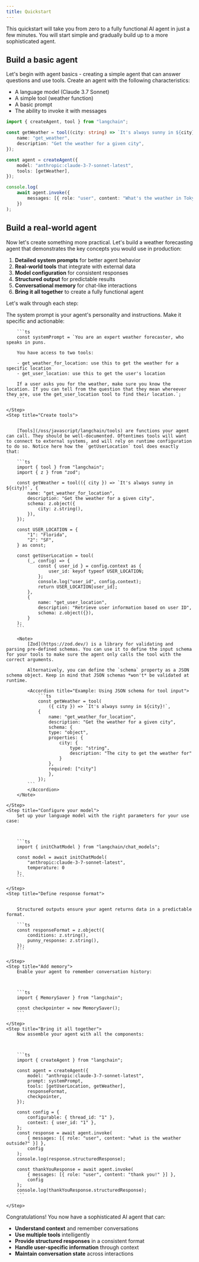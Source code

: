 ```yaml
---
title: Quickstart
---
```



<AlphaCallout />

This quickstart will take you from zero to a fully functional AI agent in just a few minutes. You will start simple and gradually build up to a more sophisticated agent.

## Build a basic agent

Let's begin with agent basics - creating a simple agent that can answer questions and use tools. Create an agent with the following characteristics:

- A language model (Claude 3.7 Sonnet)
- A simple tool (weather function)
- A basic prompt
- The ability to invoke it with messages



```ts
import { createAgent, tool } from "langchain";

const getWeather = tool((city: string) => `It's always sunny in ${city}!`, {
    name: "get_weather",
    description: "Get the weather for a given city",
});

const agent = createAgent({
    model: "anthropic:claude-3-7-sonnet-latest",
    tools: [getWeather],
});

console.log(
    await agent.invoke({
        messages: [{ role: "user", content: "What's the weather in Tokyo?" }],
    })
);
```


## Build a real-world agent

Now let's create something more practical. Let's build a weather forecasting agent that demonstrates the key concepts you would use in production:

1. **Detailed system prompts** for better agent behavior
2. **Real-world tools** that integrate with external data
3. **Model configuration** for consistent responses
4. **Structured output** for predictable results
5. **Conversational memory** for chat-like interactions
6. **Bring it all together** to create a fully functional agent

Let's walk through each step:

<Steps>
    <Step title="Define the system prompt">
        The system prompt is your agent's personality and instructions. Make it
        specific and actionable:



        ```ts
        const systemPrompt = `You are an expert weather forecaster, who speaks in puns.

        You have access to two tools:

        - get_weather_for_location: use this to get the weather for a specific location
        - get_user_location: use this to get the user's location

        If a user asks you for the weather, make sure you know the location. If you can tell from the question that they mean whereever they are, use the get_user_location tool to find their location.`;
        ```

    </Step>
    <Step title="Create tools">


        [Tools](/oss/javascript/langchain/tools) are functions your agent can call. They should be well-documented. Oftentimes tools will want to connect to external systems, and will rely on runtime configuration to do so. Notice here how the `getUserLocation` tool does exactly that:

        ```ts
        import { tool } from "langchain";
        import { z } from "zod";

        const getWeather = tool(({ city }) => `It's always sunny in ${city}!`, {
            name: "get_weather_for_location",
            description: "Get the weather for a given city",
            schema: z.object({
                city: z.string(),
            }),
        });

        const USER_LOCATION = {
            "1": "Florida",
            "2": "SF",
        } as const;

        const getUserLocation = tool(
            (_, config) => {
                const { user_id } = config.context as {
                    user_id: keyof typeof USER_LOCATION;
                };
                console.log("user_id", config.context);
                return USER_LOCATION[user_id];
            },
            {
                name: "get_user_location",
                description: "Retrieve user information based on user ID",
                schema: z.object({}),
            }
        );
        ```

        <Note>
            [Zod](https://zod.dev/) is a library for validating and parsing pre-defined schemas. You can use it to define the input schema for your tools to make sure the agent only calls the tool with the correct arguments.

            Alternatively, you can define the `schema` property as a JSON schema object. Keep in mind that JSON schemas *won't* be validated at runtime.

            <Accordion title="Example: Using JSON schema for tool input">
                ```ts
                const getWeather = tool(
                    ({ city }) => `It's always sunny in ${city}!`,
                {
                    name: "get_weather_for_location",
                    description: "Get the weather for a given city",
                    schema: {
                    type: "object",
                    properties: {
                        city: {
                            type: "string",
                            description: "The city to get the weather for"
                        }
                    },
                    required: ["city"]
                    },
                });
            ```
            </Accordion>
        </Note>

    </Step>
    <Step title="Configure your model">
        Set up your language model with the right parameters for your use case:



        ```ts
        import { initChatModel } from "langchain/chat_models";

        const model = await initChatModel(
            "anthropic:claude-3-7-sonnet-latest",
            temperature: 0
        );
        ```

    </Step>
    <Step title="Define response format">


        Structured outputs ensure your agent returns data in a predictable format.

        ```ts
        const responseFormat = z.object({
            conditions: z.string(),
            punny_response: z.string(),
        });
        ```

    </Step>
    <Step title="Add memory">
        Enable your agent to remember conversation history:



        ```ts
        import { MemorySaver } from "langchain";

        const checkpointer = new MemorySaver();
        ```

    </Step>
    <Step title="Bring it all together">
        Now assemble your agent with all the components:



        ```ts
        import { createAgent } from "langchain";

        const agent = createAgent({
            model: "anthropic:claude-3-7-sonnet-latest",
            prompt: systemPrompt,
            tools: [getUserLocation, getWeather],
            responseFormat,
            checkpointer,
        });

        const config = {
            configurable: { thread_id: "1" },
            context: { user_id: "1" },
        };
        const response = await agent.invoke(
            { messages: [{ role: "user", content: "what is the weather outside?" }] },
            config
        );
        console.log(response.structuredResponse);

        const thankYouResponse = await agent.invoke(
            { messages: [{ role: "user", content: "thank you!" }] },
            config
        );
        console.log(thankYouResponse.structuredResponse);
        ```

    </Step>
</Steps>

Congratulations! You now have a sophisticated AI agent that can:

- **Understand context** and remember conversations
- **Use multiple tools** intelligently
- **Provide structured responses** in a consistent format
- **Handle user-specific information** through context
- **Maintain conversation state** across interactions
